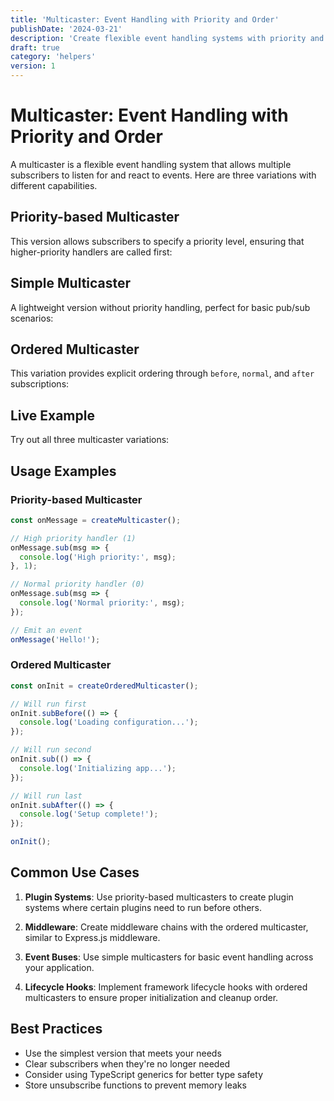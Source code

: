 ```yaml
---
title: 'Multicaster: Event Handling with Priority and Order'
publishDate: '2024-03-21'
description: 'Create flexible event handling systems with priority and ordering capabilities'
draft: true
category: 'helpers'
version: 1
---
```



# Multicaster: Event Handling with Priority and Order

A multicaster is a flexible event handling system that allows multiple subscribers to listen for and react to events. Here are three variations with different capabilities.

## Priority-based Multicaster

This version allows subscribers to specify a priority level, ensuring that higher-priority handlers are called first:

<CodeSnippet file="multicaster.ts" />

## Simple Multicaster

A lightweight version without priority handling, perfect for basic pub/sub scenarios:

<CodeSnippet file="simple-multicaster.ts" />

## Ordered Multicaster

This variation provides explicit ordering through `before`, `normal`, and `after` subscriptions:

<CodeSnippet file="ordered-multicaster.ts" />

## Live Example

Try out all three multicaster variations:

<Example component="multicaster-example" />

## Usage Examples

### Priority-based Multicaster

```typescript
const onMessage = createMulticaster();

// High priority handler (1)
onMessage.sub(msg => {
  console.log('High priority:', msg);
}, 1);

// Normal priority handler (0)
onMessage.sub(msg => {
  console.log('Normal priority:', msg);
});

// Emit an event
onMessage('Hello!');
```

### Ordered Multicaster

```typescript
const onInit = createOrderedMulticaster();

// Will run first
onInit.subBefore(() => {
  console.log('Loading configuration...');
});

// Will run second
onInit.sub(() => {
  console.log('Initializing app...');
});

// Will run last
onInit.subAfter(() => {
  console.log('Setup complete!');
});

onInit();
```

## Common Use Cases

1. **Plugin Systems**: Use priority-based multicasters to create plugin systems where certain plugins need to run before others.

2. **Middleware**: Create middleware chains with the ordered multicaster, similar to Express.js middleware.

3. **Event Buses**: Use simple multicasters for basic event handling across your application.

4. **Lifecycle Hooks**: Implement framework lifecycle hooks with ordered multicasters to ensure proper initialization and cleanup order.

## Best Practices

- Use the simplest version that meets your needs
- Clear subscribers when they're no longer needed
- Consider using TypeScript generics for better type safety
- Store unsubscribe functions to prevent memory leaks
